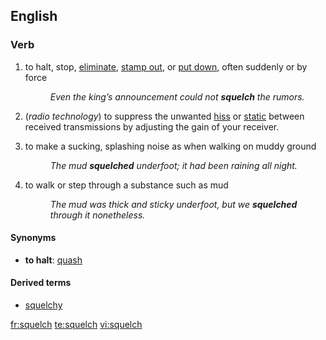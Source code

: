 ==English==

===Verb===
{{en-verb}}

# {{context|transitive|US}} to halt, stop, [[eliminate]], [[stamp out]], or [[put down]], often suddenly or by force
#:''Even the king’s announcement could not '''squelch''' the rumors.''
# {{transitive}} (''radio technology'') to suppress the unwanted [[hiss]] or [[static]] between received transmissions by adjusting the gain of your receiver.
# {{context|intransitive|UK}} to make a sucking, splashing noise as when walking on muddy ground
#: ''The mud '''squelched''' underfoot; it had been raining all night.''
# {{context|intransitive|UK}} to walk or step through a substance such as mud
#: ''The mud was thick and sticky underfoot, but we '''squelched''' through it nonetheless.''

====Synonyms====
* '''to halt''': [[quash]]

====Derived terms====
*[[squelchy]]

[[fr:squelch]]
[[te:squelch]]
[[vi:squelch]]